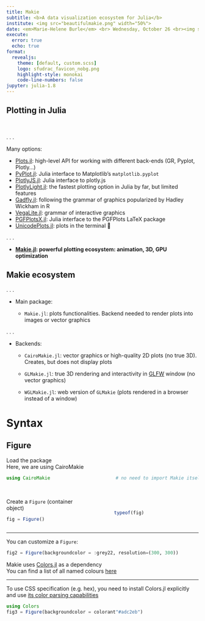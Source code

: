 ```yaml
---
title: Makie
subtitle: <b>A data visualization ecosystem for Julia</b>
institute: <img src="beautifulmakie.png" width="50%">
date: <em>Marie-Helene Burle</em> <br> Wednesday, October 26 <br><img src="sfudrac.png" width="45%">
execute:
  error: true
  echo: true
format:
  revealjs:
    theme: [default, custom.scss]
    logo: sfudrac_favicon_nobg.png
    highlight-style: monokai
    code-line-numbers: false
jupyter: julia-1.8
---
```


## Plotting in Julia {.smaller}
<br>

. . .

Many options:

- [Plots.jl](https://github.com/JuliaPlots/Plots.jl){target="_blank"}: high-level API for working with different back-ends (GR, Pyplot, Plotly...)
- [PyPlot.jl](https://github.com/JuliaPy/PyPlot.jl){target="_blank"}: Julia interface to Matplotlib's `matplotlib.pyplot`
- [PlotlyJS.jl](https://github.com/JuliaPlots/PlotlyJS.jl){target="_blank"}: Julia interface to plotly.js
- [PlotlyLight.jl](https://github.com/JuliaComputing/PlotlyLight.jl){target="_blank"}: the fastest plotting option in Julia by far, but limited features
- [Gadfly.jl](https://github.com/GiovineItalia/Gadfly.jl){target="_blank"}: following the grammar of graphics popularized by Hadley Wickham in R
- [VegaLite.jl](https://github.com/queryverse/VegaLite.jl){target="_blank"}: grammar of interactive graphics
- [PGFPlotsX.jl](https://github.com/KristofferC/PGFPlotsX.jl){target="_blank"}: Julia interface to the PGFPlots LaTeX package
- [UnicodePlots.jl](https://github.com/JuliaPlots/UnicodePlots.jl){target="_blank"}: plots in the terminal 🙂

. . .

- **[Makie.jl](https://github.com/MakieOrg/Makie.jl){target="_blank"}: powerful plotting ecosystem: animation, 3D, GPU optimization**

## Makie ecosystem {.smaller}

. . .

- Main package:

	+ `Makie.jl`: plots functionalities. Backend needed to render plots into images or vector graphics

. . .

- Backends:

	+ `CairoMakie.jl`: vector graphics or high-quality 2D plots (no true 3D). Creates, but does not display plots

	+ `GLMakie.jl`: true 3D rendering and interactivity in [GLFW](https://www.glfw.org/){target="_blank"} window (no vector graphics)

	+ `WGLMakie.jl`: web version of `GLMakie` (plots rendered in a browser instead of a window)

# Syntax

## Figure

Load the package\
Here, we are using CairoMakie

```julia
using CairoMakie                        # no need to import Makie itself
```

:::: {.columns}
::: {.column width="48%"}
<br>
Create a `Figure` (container object)

```julia
fig = Figure()
```
:::
::: {.column width="4%"}

:::
::: {.column width="48%"}
<br>
<br>
```julia
typeof(fig)
```
:::
::::

---

You can customize a `Figure`:

```julia
fig2 = Figure(backgroundcolor = :grey22, resolution=(300, 300))
```

Makie uses [Colors.jl](https://github.com/JuliaGraphics/Colors.jl){target="_blank"} as a dependency \
You can find a list of all named colours [here](https://juliagraphics.github.io/Colors.jl/stable/namedcolors/){target="_blank"}

---

To use CSS specification (e.g. hex), you need to install Colors.jl explicitly and use [its color parsing capabilities](http://juliagraphics.github.io/Colors.jl/stable/constructionandconversion/#Color-Parsing){target="_blank"}

```julia
using Colors
fig3 = Figure(backgroundcolor = colorant"#adc2eb")
```

